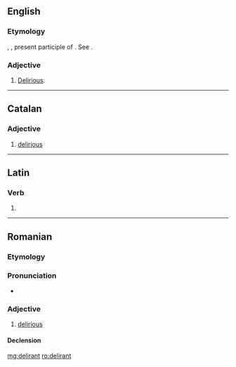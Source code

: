 {{also|délirant}}
==English==

===Etymology===
{{etyl|la|en}} {{lena}} {{term|dēlīrāns|lang=la}}, {{term|dēlīrantis|lang=la}}, present participle of {{term|dēlīrō|lang=la}}. See {{term|delirium|lang=en}}.

===Adjective===
{{en-adj}}

# {{context|obsolete|lang=en}} [[delirious|Delirious]].
#: {{rfquotek|Owen}}

{{Webster 1913}}

----

==Catalan==

===Adjective===
{{ca-adj|mf}}

# [[delirious]]

----

==Latin==

===Verb===
{{la-verb-form|dēlīrant}}

# {{conjugation of|dēlīrō||3|p|pres|act|ind|lang=la}}

----

==Romanian==

===Etymology===
{{etyl|fr|ro}} {{term|délirant|lang=fr}}

===Pronunciation===
* {{IPA|[deliˈrant]|lang=ro}}

===Adjective===
{{ro-adj|4}}

# [[delirious]]

====Declension====
{{ro-adj-4|mpl=deliranți}}

[[mg:delirant]]
[[ro:delirant]]